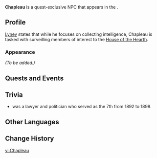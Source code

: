 {{Meta
<!-- Remove this template after adding the missing info -->
|missing_NPC_profile  = yes
<!--
|missing_NPC_idle     = yes
|missing_NPC_dialogue = yes
-->
}}
{{Character Infobox
|type             = Quest NPC
|image            = NPC Chapleau.png
|realname         = <!-- Optional, if different from in-game name -->
|deceased         = <!-- Past (for deceased prior to events of the game) or free response -->
|region           = Fontaine
|location         = Fontaine
|affiliation      = House of the Hearth
|title            = 

|ancestry         = <!-- Clan/family -->
|father           = Arlecchino
|fatherNote       = "Father" Guardian
|mother           = 
|spouse           = 
|sibling          = Lyney
|siblingNote      = pledged brother
|sibling2         = Lynette
|siblingNote2     = pledged sister
|sibling3         = Freminet
|siblingNote3     = pledged brother
|sibling4         = Heloir
|siblingNote4     = younger pledged sister
|sibling5         = Foltz
|siblingNote5     = younger pledged brother
|child            = 
|relative         = 

|voiceEN          = 
|voiceCN          = 
|voiceJP          = 
|voiceKR          = 
}}
'''Chapleau''' is a quest-exclusive NPC that appears in the {{Quest|The Child Who Doesn't Exist}}.
<!--
==Location==
{{subst:#tag:gallery|
NPC Location {{subst:#titleparts:{{subst:PAGENAME}}}}.png{{subst:!}}{{subst:#titleparts:{{subst:PAGENAME}}}}'s location
NPC Location {{subst:#titleparts:{{subst:PAGENAME}}}} Context.png{{subst:!}}Additional context
}}
-->
==Profile==
<!--Detailed story/lore information goes here.-->
[[Lyney]] states that while he focuses on collecting intelligence, Chapleau is tasked with surveilling members of interest to the [[House of the Hearth]].

===Appearance===
<!--Keep appearance section short and concise. Limit to 2 paragraphs with 3-4 sentences each.-->
''(To be added.)''

==Quests and Events==
{{Quests and Events}}
<!--
==Idle Quotes==
{{Dialogue Start}}
: {{DIcon|Idle}} {{Tx}}
:: {{A|VO {{subst:#titleparts:{{subst:PAGENAME}}}} 01.ogg}} "{{Tx}}"
{{Dialogue End}}

==Dialogue==
{{Dialogue Start}}
:'''{{subst:#titleparts:{{subst:PAGENAME}}}}:''' 
:{{DIcon}}
{{Dialogue End}}
<!--
==Event Dialogue==
===Event Name===
{{Dialogue Start}}
:'''{{subst:#titleparts:{{subst:PAGENAME}}}}:'''
{{Dialogue End}}
-->

==Trivia==
*{{w|Joseph-Adolphe Chapleau}} was a {{w|French Canadians|French-Canadian}} lawyer and politician who served as the 7th {{w|Lieutenant Governor of Quebec}} from 1892 to 1898.

==Other Languages==
{{Other Languages
|en       = Chapleau
|zhs      = 沙普洛
|zhs_rm   = Shāpǔluò
|zht      = 沙普洛
|zht_rm   = Shāpǔluò
|ja       = シャプロー
|ko       = 샤플로
|es       = Chapleau
|fr       = Chapleau
|ru       = Шапло
|th       = Chapleau
|vi       = Chapleau
|de       = Chapleau
|id       = Chapleau
|pt       = Chapleau
|tr       = Chapleau
|it       = Chapleau
}}

==Change History==
{{Change History|4.6}}
<!--
==References==
{{Reflist}}
-->

[[vi:Chapleau]]